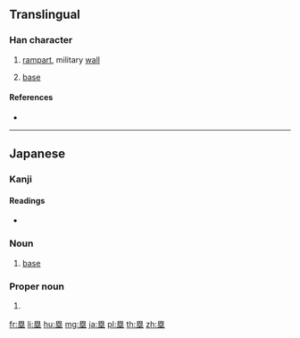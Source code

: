 {{also|壘}}
==Translingual==
{{Han simplified forms|壘|塁|垒}}

===Han character===
{{Han char|rn=32|rad=土|as=09|sn=12|four=60104|canj=WIOG}}

# [[rampart]], military [[wall]]
# {{label|mul|baseball}} [[base]]

====References====
* {{Han ref|kx=0234.271|dkj=05316|hdz=42544.011|uh=5841|ud=22593}}

----

==Japanese==

===Kanji===
{{ja-kanji|grade=c|rs=土09|style=s|kyu=壘}}

====Readings====
* {{ja-readings|on=[[るい]] (rui)|kun=[[とりで]] (toride)}}

{{ja-kanjitab|るい|yomi=o}}

===Noun===
{{ja-noun|るい|kyu=壘}}

# {{label|ja|baseball|sort=るい}} [[base]]

===Proper noun===
{{ja-pos|proper|るい}}

# {{given name|male|lang=ja|sort=るい}}

[[fr:塁]]
[[li:塁]]
[[hu:塁]]
[[mg:塁]]
[[ja:塁]]
[[pl:塁]]
[[th:塁]]
[[zh:塁]]